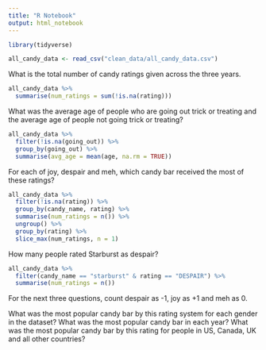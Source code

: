 ```yaml
---
title: "R Notebook"
output: html_notebook
---
```


```r
library(tidyverse)
```

```r
all_candy_data <- read_csv("clean_data/all_candy_data.csv")
```


What is the total number of candy ratings given across the three years. 

```r
all_candy_data %>% 
  summarise(num_ratings = sum(!is.na(rating)))
```


What was the average age of people who are going out trick or treating and the 
average age of people not going trick or treating?

```r
all_candy_data %>% 
  filter(!is.na(going_out)) %>% 
  group_by(going_out) %>% 
  summarise(avg_age = mean(age, na.rm = TRUE))
```


For each of joy, despair and meh, which candy bar received the most of 
these ratings?

```r
all_candy_data %>%
  filter(!is.na(rating)) %>% 
  group_by(candy_name, rating) %>% 
  summarise(num_ratings = n()) %>%
  ungroup() %>% 
  group_by(rating) %>% 
  slice_max(num_ratings, n = 1)
```


How many people rated Starburst as despair?

```r
all_candy_data %>% 
  filter(candy_name == "starburst" & rating == "DESPAIR") %>% 
  summarise(num_ratings = n())
```

For the next three questions, count despair as -1, joy as +1 and meh as 0.

What was the most popular candy bar by this rating system for each gender in the dataset?
What was the most popular candy bar in each year?
What was the most popular candy bar by this rating for people in US, Canada, UK and all other countries?
